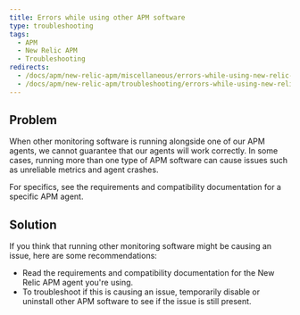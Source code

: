 ```yaml
---
title: Errors while using other APM software
type: troubleshooting
tags:
  - APM
  - New Relic APM
  - Troubleshooting
redirects:
  - /docs/apm/new-relic-apm/miscellaneous/errors-while-using-new-relic-apm-alongside-other-apm-software
  - /docs/apm/new-relic-apm/troubleshooting/errors-while-using-new-relic-apm-alongside-other-apm-software
---
```


## Problem

When other monitoring software is running alongside one of our APM agents, we cannot guarantee that our agents will work correctly. In some cases, running more than one type of APM software can cause issues such as unreliable metrics and agent crashes.

For specifics, see the requirements and compatibility documentation for a specific APM agent.

## Solution

If you think that running other monitoring software might be causing an issue, here are some recommendations:

* Read the requirements and compatibility documentation for the New Relic APM agent you're using.
* To troubleshoot if this is causing an issue, temporarily disable or uninstall other APM software to see if the issue is still present.

